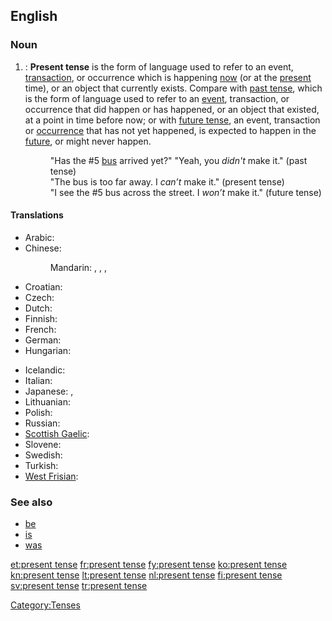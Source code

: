 ==English==

===Noun===
{{en-noun|sg=[[present]] [[tense]]}}

# {{grammar}}: '''Present tense''' is the form of language used to refer to an event, [[transaction]], or occurrence which is happening [[now]] (or at the [[present]] time), or an object that currently exists. Compare with [[past tense]], which is the form of language used to refer to an [[event]], transaction, or occurrence that did happen or has happened, or an object that existed, at a point in time before now; or with [[future tense]], an event, transaction or [[occurrence]] that has not yet happened, is expected to happen in the [[future]], or might never happen.
#: "Has the #5 [[bus]] arrived yet?" "Yeah, you ''didn't'' make it." (past tense)
#: "The bus is too far away. I ''can’t'' make it." (present tense)
#: "I see the #5 bus across the street. I ''won’t'' make it." (future tense)

====Translations====
{{trans-top|form of language}}
* Arabic: {{t|ar|مضارع|tr=muḍāriʻ|sc=Arab}}
* Chinese:
*: Mandarin: {{t|zh|現在時態|sc=Hani}}, {{t|zh|现在时态|tr=xiànzài shítài|sc=Hani}}, {{t|zh|現在時|sc=Hani}}, {{t|zh|现在时|tr=xiànzàishí|sc=Hani}}
* Croatian: {{t+|hr|prezent|m}}
* Czech: {{t-|cs|přítomný čas|m}}
* Dutch: {{t+|nl|tegenwoordige tijd|m}}
* Finnish: {{t+|fi|preesens}}
* French: {{t+|fr|présent}}
* German: {{t+|de|Präsens|n}}
* Hungarian: {{t-|hu|jelen idő}}
{{trans-mid}}
* Icelandic: {{t+|is|nútíð|f}}
* Italian: {{t|it|presente indicativo|m}}
* Japanese: {{t|ja|現在時制|tr=genzai jisei|sc=Jpan}}, {{t|ja|現在形|tr=genzaikei|sc=Jpan}}
* Lithuanian: {{t+|lt|esamasis laikas|m|xs=Lithuanian}}
* Polish: {{t+|pl|czas teraźniejszy|m}}
* Russian: {{t|ru|настоящее время|n|tr=nastojáščeje vrémja|sc=Cyrl}}
* [[Scottish Gaelic]]: {{t-|gd|tràth làthaireach|m|xs=Scottish Gaelic}}
* Slovene: {{t|sl|sedanjik|m}}
* Swedish: {{t+|sv|presens}}
* Turkish: {{t|tr|şimdiki}}
* [[West Frisian]]: {{t+|fy|notiid|xs=West Frisian}}
{{trans-bottom}}

===See also===
* [[be]]
* [[is]]
* [[was]]

[[Category:Tenses]]

[[et:present tense]]
[[fr:present tense]]
[[fy:present tense]]
[[ko:present tense]]
[[kn:present tense]]
[[lt:present tense]]
[[nl:present tense]]
[[fi:present tense]]
[[sv:present tense]]
[[tr:present tense]]